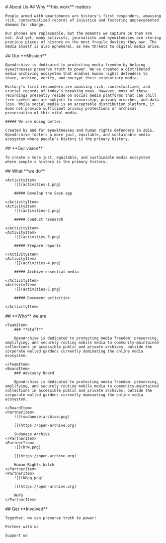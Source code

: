 
<HeaderSection>
    # About Us

</HeaderSection>
<BeliefsSection>
    ## Why **this work** matters

    People armed with smartphones are history's first responders, amassing rich, contextualized records of injustice and fostering unprecedented demand for change.

    Our phones are replaceable, but the moments we capture on them are not. And yet, many activists, journalists and eyewitnesses are storing precious pieces of history on the most fragile devices they own. The media itself is also ephemeral, as new threats to digital media arise.

</BeliefsSection>
<MissionSection>
    ## Our **Mission**

    OpenArchive is dedicated to protecting media freedom by helping eyewitnesses preserve truth to power. We've created a distributed media archiving ecosystem that enables human rights defenders to share, archive, verify, and encrypt their evidentiary media.

    History's first responders are amassing rich, contextualized, and crucial records of today's breaking news. However, most of these recordings presently reside on social media platforms that can chill free speech and are subject to censorship, privacy breaches, and data loss. While social media is an acceptable distribution platform, it does not provide sufficient privacy protections or archival preservation of this vital media.

    ##### We are doing better.

    Created by and for eyewitnesses and human rights defenders in 2015, OpenArchive fosters a more just, equitable, and sustainable media ecosystem where people's history is the primary history.

</MissionSection>
<VisionSection>
    ## **Our vision**

    To create a more just, equitable, and sustainable media ecosystem where people's history is the primary history.

</VisionSection>
<ActivitiesSection>
    ## What **we do**

    <ActivityItem>
        ![](activities-1.png)

        ##### Develop the Save app

    </ActivityItem>
    <ActivityItem>
        ![](activities-2.png)

        ##### Conduct research

    </ActivityItem>
    <ActivityItem>
        ![](activities-3.png)

        ##### Prepare reports

    </ActivityItem>
    <ActivityItem>
        ![](activities-4.png)

        ##### Archive essential media

    </ActivityItem>
    <ActivityItem>
        ![](activities-5.png)

        ##### Document activities

    </ActivityItem>

</ActivitiesSection>
<PartnersSection>
    ## **Who** we are

    <TeamItem>
        ### **Staff**

        OpenArchive is dedicated to protecting media freedom: preserving, amplifying, and securely routing mobile media to community-maintained collections in accessible public and private archives, outside the corporate walled gardens currently dominating the online media ecosystem.

    </TeamItem>
    <BoardItem>
        ### Advisory Board

        OpenArchive is dedicated to protecting media freedom: preserving, amplifying, and securely routing mobile media to community-maintained collections in accessible public and private archives, outside the corporate walled gardens currently dominating the online media ecosystem.

    </BoardItem>
    <PartnerItem>
        ![](sudanese-archive.png)

        [](https://open-archive.org)

        Sudanese Archive
    </PartnerItem>
    <PartnerItem>
        ![](hrw.png)

        [](https://open-archive.org)

        Human Rights Watch
    </PartnerItem>
    <PartnerItem>
        ![](khpg.png)

        [](https://open-archive.org)

        KHPG
    </PartnerItem>

</PartnersSection>
<RoleSection>
    ## Get **Involved**

    Together, we can preserve truth to power!

    Partner with us

    Support us

</RoleSection>
